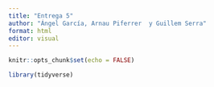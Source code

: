 ```yaml
---
title: "Entrega 5"
author: "Ángel García, Arnau Piferrer  y Guillem Serra"
format: html
editor: visual
---
```



```r
knitr::opts_chunk$set(echo = FALSE)
```

```r
library(tidyverse)
```